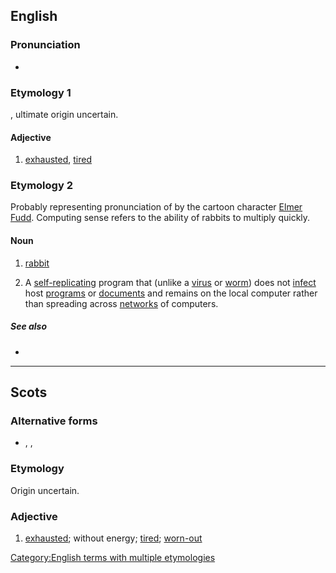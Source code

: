 ==English==

===Pronunciation===
* {{IPA|/ˈwæbɪt/|lang=en}}
*: {{rhymes|æbɪt|lang=en}}

===Etymology 1===
{{etyl|sco|en}} {{m|sco|wabbit}}, ultimate origin uncertain.

====Adjective====
{{en-adj}}

# {{lb|en|Scotland}} [[exhausted]], [[tired]]

===Etymology 2===
Probably representing pronunciation of {{m|en|rabbit}} by the cartoon character [[w:Elmer Fudd|Elmer Fudd]]. Computing sense refers to the ability of rabbits to multiply quickly.

====Noun====
{{wikipedia}}
{{en-noun}}

# {{lb|en|humorous|childish|eye-dialect}} [[rabbit]]
# {{lb|en|computing}} A [[self-replicating]] program that (unlike a [[virus]] or [[worm]]) does not [[infect]] host [[program]]s or [[document]]s and remains on the local computer rather than spreading across [[network]]s of computers.

=====See also=====
* {{l|en|fork bomb}}

[[Category:English terms with multiple etymologies]]

----

==Scots==

===Alternative forms===
* {{l|sco|wibbit}}, {{l|sco|wubbit}}, {{l|sco|wappit}}

===Etymology===
Origin uncertain.

===Adjective===
{{sco-adj}}

# [[exhausted]]; without energy; [[tired]]; [[worn-out]]